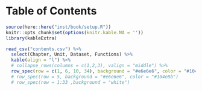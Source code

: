 
# Table of Contents {#contents}

```r
source(here::here("inst/book/setup.R"))
knitr::opts_chunk$set(options(knitr.kable.NA = ''))
library(kableExtra)
```

```r
read_csv("contents.csv") %>%
  select(Chapter, Unit, Dataset, Functions) %>%
  kable(align = "l") %>%
  # collapse_rows(columns = c(1,2,3), valign = "middle") %>%
  row_spec(row = c(1, 6, 10, 34), background = "#e6e6e6", color = "#104e8b")
  # row_spec(row = 5, background = "#e6e6e6", color = "#104e8b")
  # row_spec(row = 1:33 ,background = "white")
```

